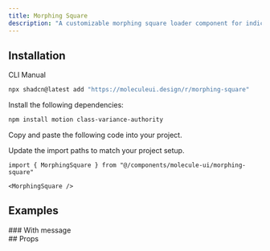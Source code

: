```yaml
---
title: Morphing Square
description: "A customizable morphing square loader component for indicating loading states in your application. Features smooth shape transitions and optional loading messages."
---
```


<ComponentPreview name="morphing-square-demo" />

## Installation

<Tabs defaultValue='cli'>

<TabsList>
  <TabsTrigger value="cli">CLI</TabsTrigger>
  <TabsTrigger value="manual">Manual</TabsTrigger>
</TabsList>

<TabsContent value='cli'>

```bash
npx shadcn@latest add "https://moleculeui.design/r/morphing-square"
```

</TabsContent>

<TabsContent value='manual'>

<Steps>

<Step>Install the following dependencies:</Step>

```bash
npm install motion class-variance-authority
```

<Step>Copy and paste the following code into your project.</Step>

<ComponentSource
  title="components/molecule-ui/spinning-circle.tsx"
  name="morphing-square"
/>

<Step>Update the import paths to match your project setup.</Step>

</Steps>

</TabsContent>

</Tabs>

<Usage>

```tsx
import { MorphingSquare } from "@/components/molecule-ui/morphing-square"
```

```tsx
<MorphingSquare />
```

</Usage>


## Examples

<div>
### With message

<ComponentPreview name="morphing-square-with-message-demo" />

</div>

<div>
## Props

<AutoTypeTable
  path="registry/molecule-ui/morphing-square.tsx"
  name="MorphingSquareProps"
/>

</div>
